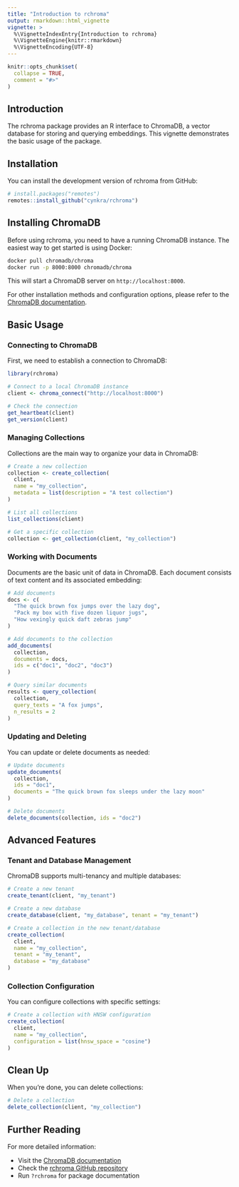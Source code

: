 ```yaml
---
title: "Introduction to rchroma"
output: rmarkdown::html_vignette
vignette: >
  %\VignetteIndexEntry{Introduction to rchroma}
  %\VignetteEngine{knitr::rmarkdown}
  %\VignetteEncoding{UTF-8}
---
```


```r
knitr::opts_chunk$set(
  collapse = TRUE,
  comment = "#>"
)
```

## Introduction

The rchroma package provides an R interface to ChromaDB, a vector database for storing and querying embeddings. This vignette demonstrates the basic usage of the package.

## Installation

You can install the development version of rchroma from GitHub:

```r
# install.packages("remotes")
remotes::install_github("cynkra/rchroma")
```

## Installing ChromaDB

Before using rchroma, you need to have a running ChromaDB instance. The easiest way to get started is using Docker:

```bash
docker pull chromadb/chroma
docker run -p 8000:8000 chromadb/chroma
```

This will start a ChromaDB server on `http://localhost:8000`.

For other installation methods and configuration options, please refer to the [ChromaDB documentation](https://docs.trychroma.com/usage-guide#running-chroma-in-clientserver-mode).

## Basic Usage

### Connecting to ChromaDB

First, we need to establish a connection to ChromaDB:

```r
library(rchroma)

# Connect to a local ChromaDB instance
client <- chroma_connect("http://localhost:8000")

# Check the connection
get_heartbeat(client)
get_version(client)
```

### Managing Collections

Collections are the main way to organize your data in ChromaDB:

```r
# Create a new collection
collection <- create_collection(
  client,
  name = "my_collection",
  metadata = list(description = "A test collection")
)

# List all collections
list_collections(client)

# Get a specific collection
collection <- get_collection(client, "my_collection")
```

### Working with Documents

Documents are the basic unit of data in ChromaDB. Each document consists of text content and its associated embedding:

```r
# Add documents
docs <- c(
  "The quick brown fox jumps over the lazy dog",
  "Pack my box with five dozen liquor jugs",
  "How vexingly quick daft zebras jump"
)

# Add documents to the collection
add_documents(
  collection,
  documents = docs,
  ids = c("doc1", "doc2", "doc3")
)

# Query similar documents
results <- query_collection(
  collection,
  query_texts = "A fox jumps",
  n_results = 2
)
```

### Updating and Deleting

You can update or delete documents as needed:

```r
# Update documents
update_documents(
  collection,
  ids = "doc1",
  documents = "The quick brown fox sleeps under the lazy moon"
)

# Delete documents
delete_documents(collection, ids = "doc2")
```

## Advanced Features

### Tenant and Database Management

ChromaDB supports multi-tenancy and multiple databases:

```r
# Create a new tenant
create_tenant(client, "my_tenant")

# Create a new database
create_database(client, "my_database", tenant = "my_tenant")

# Create a collection in the new tenant/database
create_collection(
  client,
  name = "my_collection",
  tenant = "my_tenant",
  database = "my_database"
)
```

### Collection Configuration

You can configure collections with specific settings:

```r
# Create a collection with HNSW configuration
create_collection(
  client,
  name = "my_collection",
  configuration = list(hnsw_space = "cosine")
)
```

## Clean Up

When you're done, you can delete collections:

```r
# Delete a collection
delete_collection(client, "my_collection")
```

## Further Reading

For more detailed information:

- Visit the [ChromaDB documentation](https://docs.trychroma.com/)
- Check the [rchroma GitHub repository](https://github.com/cynkra/rchroma)
- Run `?rchroma` for package documentation
